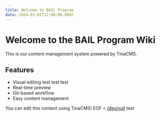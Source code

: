 ```yaml
---
title: Welcome to BAIL Program
date: 2024-01-01T12:00:00.000Z
---
```


# Welcome to the BAIL Program Wiki

This is our content management system powered by TinaCMS.

## Features

* Visual editing test test test
* Real-time preview
* Git-based workflow
* Easy content management

You can edit this content using TinaCMS!
EOF \< [/dev/null](/dev/null) test
